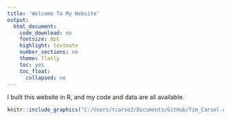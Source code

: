```yaml
---
title: 'Welcome To My Website'
output:
  html_document:
    code_download: no
    fontsize: 8pt
    highlight: textmate
    number_sections: no
    theme: flatly
    toc: yes
    toc_float:
      collapsed: no
---
```


I built this website in R, and my code and data are all available.



```r
knitr::include_graphics("C:/Users/tcarse2/Documents/GitHub/Tim_Carsel.github.io/Head Shot2.jpg")
```

